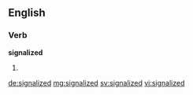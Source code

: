 ==English==

===Verb===
'''signalized'''

# {{past of|signalize}}

[[de:signalized]]
[[mg:signalized]]
[[sv:signalized]]
[[vi:signalized]]